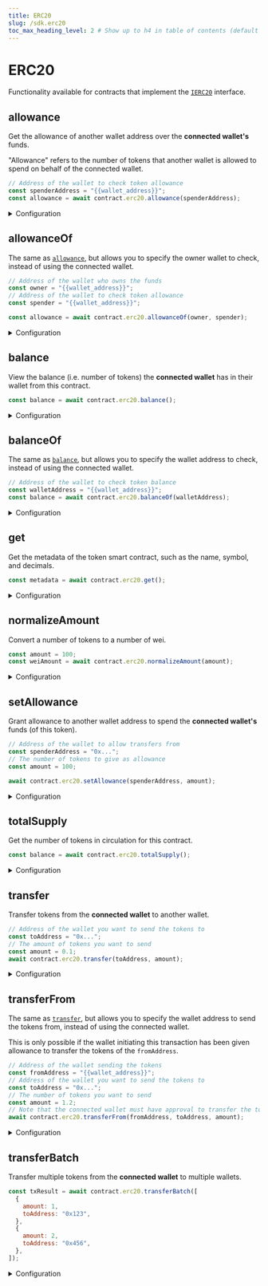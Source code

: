```yaml
---
title: ERC20
slug: /sdk.erc20
toc_max_heading_level: 2 # Show up to h4 in table of contents (default is up to h3)
---
```


# ERC20

Functionality available for contracts that implement the [`IERC20`](/contracts/IERC20) interface.

## allowance

Get the allowance of another wallet address over the **connected wallet's** funds.

"Allowance" refers to the number of tokens that another wallet is allowed to spend on behalf of the connected wallet.

```javascript
// Address of the wallet to check token allowance
const spenderAddress = "{{wallet_address}}";
const allowance = await contract.erc20.allowance(spenderAddress);
```

<details>
  <summary>Configuration</summary>
  <div>

#### spender

The address of the wallet to check the allowance of.

Must be a `string`.

```javascript
const allowance = await contract.erc20.allowance(
  // highlight-next-line
  "{{wallet_address}}",
);
```

### Return Value

A `CurrencyValue` object is returned with the allowance available in the `value` property.

```typescript
{
  value: BigNumber;
  symbol: string;
  name: string;
  decimals: number;
  displayValue: string;
}
```

</div>
</details>

## allowanceOf

The same as [`allowance`](#allowance), but allows you to specify the owner wallet to check, instead of using the connected wallet.

```javascript
// Address of the wallet who owns the funds
const owner = "{{wallet_address}}";
// Address of the wallet to check token allowance
const spender = "{{wallet_address}}";

const allowance = await contract.erc20.allowanceOf(owner, spender);
```

<details>
  <summary>Configuration</summary>
  <div>

#### owner

The address of the wallet that owns the funds.

Must be a `string`.

```javascript
const allowance = await contract.erc20.allowanceOf(
  // highlight-next-line
  "{{wallet_address}}", // owner
  "{{wallet_address}}", // spender
);
```

#### spender

The address of the wallet to check the allowance of.

Must be a `string`.

```javascript
const allowance = await contract.erc20.allowanceOf(
  "{{wallet_address}}", // owner
  // highlight-next-line
  "{{wallet_address}}", // spender
);
```

### Return Value

A `CurrencyValue` object is returned with the allowance available in the `value` property.

```typescript
{
  value: BigNumber;
  symbol: string;
  name: string;
  decimals: number;
  displayValue: string;
}
```

</div>
</details>

## balance

View the balance (i.e. number of tokens) the **connected wallet** has in their wallet from this contract.

```javascript
const balance = await contract.erc20.balance();
```

<details>
  <summary>Configuration</summary>
  <div>

### Return Value

A `CurrencyValue` object is returned with the allowance available in the `value` property.

```typescript
{
  value: BigNumber;
  symbol: string;
  name: string;
  decimals: number;
  displayValue: string;
}
```

</div>
</details>

## balanceOf

The same as [`balance`](#balance), but allows you to specify the wallet address to check, instead of using the connected wallet.

```javascript
// Address of the wallet to check token balance
const walletAddress = "{{wallet_address}}";
const balance = await contract.erc20.balanceOf(walletAddress);
```

<details>
  <summary>Configuration</summary>
  <div>

#### address

The address of the wallet to check the balance of.

Must be a `string`.

```javascript
const balance = await contract.erc20.balanceOf(
  // highlight-next-line
  "{{wallet_address}}",
);
```

### Return Value

A `CurrencyValue` object is returned with the allowance available in the `value` property.

```typescript
{
  value: BigNumber;
  symbol: string;
  name: string;
  decimals: number;
  displayValue: string;
}
```

</div>
</details>

## get

Get the metadata of the token smart contract, such as the name, symbol, and decimals.

```javascript
const metadata = await contract.erc20.get();
```

<details>
  <summary>Configuration</summary>
  <div>

### Return Value

```typescript
{
  symbol: string; // ticker, e.g. "ETH"
  name: string; // Name of the token, e.g. "Ether"
  decimals: number; // Number of decimals, e.g. 18
}
```

</div>
</details>

## normalizeAmount

Convert a number of tokens to a number of wei.

```javascript
const amount = 100;
const weiAmount = await contract.erc20.normalizeAmount(amount);
```

<details>
  <summary>Configuration</summary>
  <div>

#### amount

The number of tokens to convert to wei.

Must be a `string`, `number`, or `BigNumber`.

```javascript
const weiAmount = await contract.erc20.normalizeAmount(
  // highlight-next-line
  100,
);
```

### Return Value

A `BigNumber` object is returned with the amount in wei.

```typescript
BigNumber;
```

</div>
</details>

## setAllowance

Grant allowance to another wallet address to spend the **connected wallet's** funds (of this token).

```javascript
// Address of the wallet to allow transfers from
const spenderAddress = "0x...";
// The number of tokens to give as allowance
const amount = 100;

await contract.erc20.setAllowance(spenderAddress, amount);
```

<details>
  <summary>Configuration</summary>
  <div>

#### spender

The address of the wallet to grant allowance to.

Must be a `string`.

```javascript
await contract.erc20.setAllowance(
  // highlight-next-line
  "{{wallet_address}}",
  100,
);
```

#### amount

The number of tokens to give as allowance.

Must be a `string` or `number`.

```javascript
await contract.erc20.setAllowance(
  "{{wallet_address}}",
  // highlight-next-line
  100,
);
```

</div>
</details>

## totalSupply

Get the number of tokens in circulation for this contract.

```javascript
const balance = await contract.erc20.totalSupply();
```

<details>
  <summary>Configuration</summary>
  <div>

### Return Value

A `CurrencyValue` object is returned with the allowance available in the `value` property.

```typescript
{
  value: BigNumber;
  symbol: string;
  name: string;
  decimals: number;
  displayValue: string;
}
```

</div>
</details>

## transfer

Transfer tokens from the **connected wallet** to another wallet.

```javascript
// Address of the wallet you want to send the tokens to
const toAddress = "0x...";
// The amount of tokens you want to send
const amount = 0.1;
await contract.erc20.transfer(toAddress, amount);
```

<details>
  <summary>Configuration</summary>
  <div>

#### to

The address of the wallet to send the tokens to.

Must be a `string`.

```javascript
await contract.erc20.transfer(
  // highlight-next-line
  "{{wallet_address}}",
  0.1,
);
```

#### amount

The amount of tokens to send.

Must be a `string` or `number`.

```javascript
await contract.erc20.transfer(
  "{{wallet_address}}",
  // highlight-next-line
  0.1,
);
```

</div>
</details>

## transferFrom

The same as [`transfer`](#transfer), but allows you to specify the wallet address to send the tokens from,
instead of using the connected wallet.

This is only possible if the wallet initiating this transaction has been given allowance to transfer the tokens of the `fromAddress`.

```javascript
// Address of the wallet sending the tokens
const fromAddress = "{{wallet_address}}";
// Address of the wallet you want to send the tokens to
const toAddress = "0x...";
// The number of tokens you want to send
const amount = 1.2;
// Note that the connected wallet must have approval to transfer the tokens of the fromAddress
await contract.erc20.transferFrom(fromAddress, toAddress, amount);
```

<details>
  <summary>Configuration</summary>
  <div>

#### from

The address of the wallet to send the tokens from.

Must be a `string`.

```javascript
await contract.erc20.transferFrom(
  // highlight-next-line
  "{{wallet_address}}",
  "{{wallet_address}}",
  1.2,
);
```

#### to

The address of the wallet to send the tokens to.

Must be a `string`.

```javascript
await contract.erc20.transferFrom(
  "{{wallet_address}}",
  // highlight-next-line
  "{{wallet_address}}",
  1.2,
);
```

#### amount

The amount of tokens to send.

Can be a `number` or a `string`.

```javascript
await contract.erc20.transferFrom(
  "{{wallet_address}}",
  "{{wallet_address}}",
  // highlight-next-line
  1.2,
);
```

</div>
</details>

## transferBatch

Transfer multiple tokens from the **connected wallet** to multiple wallets.

```javascript
const txResult = await contract.erc20.transferBatch([
  {
    amount: 1,
    toAddress: "0x123",
  },
  {
    amount: 2,
    toAddress: "0x456",
  },
]);
```

<details>
  <summary>Configuration</summary>
  <div>

    #### args

    An array of objects, each containing a `toAddress` and an `amount` property.

    - The `toAddress` property must be a `string`, and is the wallet address you want to send the tokens to.
    - The `amount` property must be a `string`, `number`, or `BigNumber`, and is the amount of tokens you want to send to the `toAddress`

</div>
</details>
